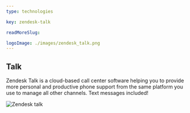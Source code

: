 ---
type: technologies

key: zendesk-talk

readMoreSlug: 

logoImage: ./images/zendesk_talk.png
---

## Talk
Zendesk Talk is a cloud-based call center software helping you to provide more personal and productive phone support from the same platform you use to manage all other channels. Text messages included!

![Zendesk talk](./images/zendesk_screenshot_talk.png)